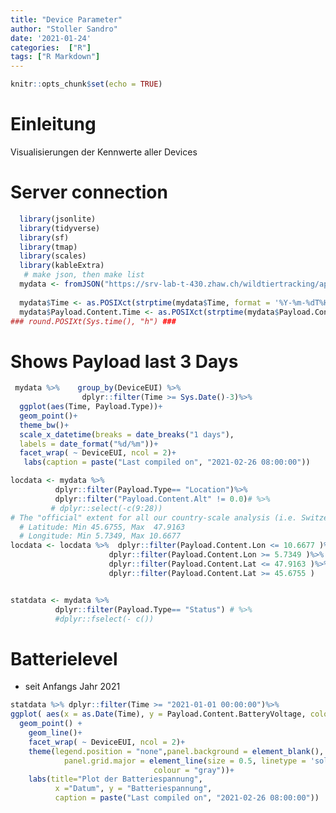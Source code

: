 ```yaml
---
title: "Device Parameter"
author: "Stoller Sandro"
date: '2021-01-24'
categories:  ["R"]
tags: ["R Markdown"]
---
```


```r
knitr::opts_chunk$set(echo = TRUE)
```



# Einleitung  
Visualisierungen der Kennwerte aller Devices

# Server connection
```r
  library(jsonlite)
  library(tidyverse)
  library(sf)
  library(tmap)
  library(scales) 
  library(kableExtra) 
   # make json, then make list
  mydata <- fromJSON("https://srv-lab-t-430.zhaw.ch/wildtiertracking/api/parsed-data/json", flatten = TRUE)
  
  mydata$Time <- as.POSIXct(strptime(mydata$Time, format = '%Y-%m-%dT%H:%M:%S'), format = '%Y-%m-%dT%H:%M:%S')
  mydata$Payload.Content.Time <- as.POSIXct(strptime(mydata$Payload.Content.Time , format = '%Y-%m-%dT%H:%M:%S'), format = '%Y-%m-%dT%H:%M:%S')
### round.POSIXt(Sys.time(), "h") ###
```


# Shows Payload last 3 Days
```r

 mydata %>%    group_by(DeviceEUI) %>%
                dplyr::filter(Time >= Sys.Date()-3)%>%
  ggplot(aes(Time, Payload.Type))+
  geom_point()+
  theme_bw()+
  scale_x_datetime(breaks = date_breaks("1 days"),
  labels = date_format("%d/%m"))+
  facet_wrap( ~ DeviceEUI, ncol = 2)+
   labs(caption = paste("Last compiled on", "2021-02-26 08:00:00"))

```
 

```r
locdata <- mydata %>% 
          dplyr::filter(Payload.Type== "Location")%>%
          dplyr::filter("Payload.Content.Alt" != 0.0)# %>%
         # dplyr::select(-c(9:28))
# The "official" extent for all our country-scale analysis (i.e. Switzerland) is:
  # Latitude: Min 45.6755, Max  47.9163
  # Longitude: Min 5.7349, Max 10.6677
locdata <- locdata %>%  dplyr::filter(Payload.Content.Lon <= 10.6677 )%>%
                      dplyr::filter(Payload.Content.Lon >= 5.7349 )%>%
                      dplyr::filter(Payload.Content.Lat <= 47.9163 )%>%
                      dplyr::filter(Payload.Content.Lat >= 45.6755 )


statdata <- mydata %>% 
          dplyr::filter(Payload.Type== "Status") # %>%
          #dplyr::fselect(- c())
```

# Batterielevel   
- seit Anfangs Jahr 2021
```r
statdata %>% dplyr::filter(Time >= "2021-01-01 00:00:00")%>%
ggplot( aes(x = as.Date(Time), y = Payload.Content.BatteryVoltage, colour = DeviceEUI)) +
  geom_point() +
    geom_line()+
    facet_wrap( ~ DeviceEUI, ncol = 2)+
    theme(legend.position = "none",panel.background = element_blank(),
            panel.grid.major = element_line(size = 0.5, linetype = 'solid',
                                colour = "gray"))+
    labs(title="Plot der Batteriespannung",
          x ="Datum", y = "Batteriespannung", 
          caption = paste("Last compiled on", "2021-02-26 08:00:00"))
```
